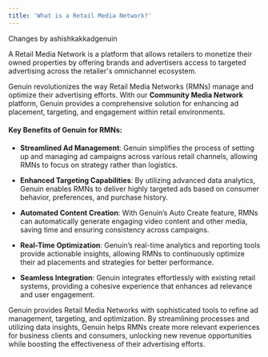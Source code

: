 ```yaml
---
title: 'What is a Retail Media Network?'
---
```

Changes by ashishkakkadgenuin


A Retail Media Network is a platform that allows retailers to monetize their owned properties by offering brands and advertisers access to targeted advertising across the retailer's omnichannel ecosystem.

Genuin revolutionizes the way Retail Media Networks (RMNs) manage and optimize their advertising efforts. With our **Community Media Network** platform, Genuin provides a comprehensive solution for enhancing ad placement, targeting, and engagement within retail environments.

#### Key Benefits of Genuin for RMNs:

-   **Streamlined Ad Management**: Genuin simplifies the process of setting up and managing ad campaigns across various retail channels, allowing RMNs to focus on strategy rather than logistics.
    
-   **Enhanced Targeting Capabilities**: By utilizing advanced data analytics, Genuin enables RMNs to deliver highly targeted ads based on consumer behavior, preferences, and purchase history.
    
-   **Automated Content Creation**: With Genuin’s Auto Create feature, RMNs can automatically generate engaging video content and other media, saving time and ensuring consistency across campaigns.
    
-   **Real-Time Optimization**: Genuin’s real-time analytics and reporting tools provide actionable insights, allowing RMNs to continuously optimize their ad placements and strategies for better performance.
    
-   **Seamless Integration**: Genuin integrates effortlessly with existing retail systems, providing a cohesive experience that enhances ad relevance and user engagement.
    

Genuin provides Retail Media Networks with sophisticated tools to refine ad management, targeting, and optimization. By streamlining processes and utilizing data insights, Genuin helps RMNs create more relevant experiences for business clients and consumers, unlocking new revenue opportunities while boosting the effectiveness of their advertising efforts.
